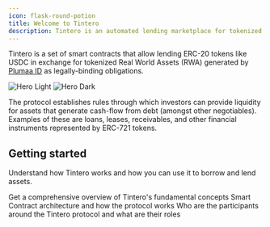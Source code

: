 ```yaml
---
icon: flask-round-potion
title: Welcome to Tintero
description: Tintero is an automated lending marketplace for tokenized Real World Assets (RWA)
---
```


Tintero is a set of smart contracts that allow lending ERC-20 tokens like USDC in exchange for tokenized Real World Assets (RWA) generated by [Plumaa ID](https://docs.plumaa.id) as legally-binding obligations.

<Frame caption="Tintero automates the process of lending against tokenized Real World Assets">
  <img
    className="block dark:hidden"
    src="/images/welcome-light.png"
    alt="Hero Light"
  />
  <img
    className="hidden dark:block"
    src="/images/welcome-dark.png"
    alt="Hero Dark"
  />
</Frame>

The protocol establishes rules through which investors can provide liquidity for assets that generate cash-flow from debt (amongst other negotiables). Examples of these are loans, leases, receivables, and other financial instruments represented by ERC-721 tokens.

## Getting started

Understand how Tintero works and how you can use it to borrow and lend assets.

<CardGroup cols={2}>
  <Card
    title="Fundamentals"
    icon="shapes"
    href="/first-steps/fundamentals"
  >
    Get a comprehensive overview of Tintero's fundamental concepts
  </Card>
  <Card
    title="Protocol"
    icon="file-contract"
    href="/protocol/introduction"
  >
    Smart Contract architecture and how the protocol works
  </Card>
  <Card
    title="Roles and management"
    icon="users"
    href="/first-steps/roles-and-management"
  >
    Who are the participants around the Tintero protocol and what are their roles
  </Card>
</CardGroup>
